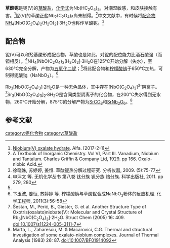 {{chembox
| Verifiedfields = 
| Watchedfields = 
| verifiedrevid = 
| Name = 草酸铌
| NameEn = Niobium(V) oxalate
| ImageFile = Nb(HC2O4)5.png
| ImageSize = 
| ImageName = 
| IUPACName = 
| OtherNames = 草酸铌(V)<BR>草酸氢铌<BR>酸式草酸铌
|Section1={{Chembox Identifiers
| CASNo = 149598-62-9
| CASNo_Ref = {{cascite|correct|CAS}}
| CASNo2 = 21348-59-4
| CASNo2_Comment = <!-- 不指定草酸:铌的比例 -->
| CASNo2_Ref = {{cascite|correct|CAS}}
|  UNII_Ref  =  
|  UNII  =  
|  EINECS  =  
|  PubChem  =  
|  InChI  =  
|  SMILES  =  
}}
|Section3={{Chembox Properties
| Formula = Nb(HC<sub>2</sub>O<sub>4</sub>)<sub>5</sub> 
| MolarMass = 538.056
| Appearance = 无色单斜晶体<ref>John A Dean. Lange's Handbook of Chemistry, 11th ed. McGraw-Hill Book Company, 1973. pp 4-87</ref>
| Solubility = 水解
| SolubleOther = 可溶（草酸）
| MeltingPt = 
| MeltingPt_notes = 
| Density = 
  }}
}}

'''草酸铌'''是铌(V)的[[草酸盐|草酸盐]]，[[化学式|化学式]]为Nb(HC<sub>2</sub>O<sub>4</sub>)<sub>5</sub>，对潮湿敏感，和皮肤接触有害。<ref>[https://www.alfa.com/zh-cn/catalog/044819/ Niobium(V) oxalate hydrate]. Alfa. [2017-2-1]</ref>铌(V)的草酸正盐Nb<sub>2</sub>(C<sub>2</sub>O<sub>4</sub>)<sub>5</sub>尚未制得。<ref name>A Textbook of Inorganic Chemistry. Vol VI, Part III. Vanadium, Niobium and Tantalum. Charles Griffin & Company Ltd, 1929. pp 166. Oxalo-niobic Acid.</ref>中文文献中，有时候将[[配合物|配合物]]NH<sub>4</sub>[NbO(C<sub>2</sub>O<sub>4</sub>)<sub>2</sub>(H<sub>2</sub>O)<sub>2</sub>]·3H<sub>2</sub>O也称作草酸铌。<ref name=Xu>徐晓姝, 苏婷婷, 姜恒. 草酸铌热分解过程研究. 分析仪器, 2009. (5):75-77</ref>
==配合物==
铌(V)可以和羟基酸形成配合物，草酸也是如此，对铌的配位能力比酒石酸强（而钽相反）。<ref name=Shen>申泮文 等. 无机化学丛书 第八卷 钛分族 钒分族 铬分族. 科学出版社, 2011. pp 279, 280</ref>NH<sub>4</sub>[NbO(C<sub>2</sub>O<sub>4</sub>)<sub>2</sub>(H<sub>2</sub>O)<sub>2</sub>]·3H<sub>2</sub>O在125℃开始分解（失水），至630℃完全分解，产物为[[五氧化二铌|五氧化二铌]]；<ref name=Xu />将此配合物和[[柠檬酸钠|柠檬酸钠]]于650℃加热，可制得[[偏铌酸钠|铌酸钠]]（NaNbO<sub>3</sub>）。<ref>卞玉波, 姜恒, 苏婷婷 等. 柠檬酸钠与草酸铌合成NaNbO<sub>3</sub>粉体的反应机理. 化学工程师, 2011(3):56-58</ref>

Rb<sub>3</sub>[NbO(C<sub>2</sub>O<sub>4</sub>)<sub>3</sub>]·2H<sub>2</sub>O是一种无色晶体，其中存在[NbO(C<sub>2</sub>O<sub>4</sub>)<sub>3</sub>]<sup>3-</sup>阴离子。<ref>Šestan, M., Perić, B., Giester, G. et al. Another Structure Type of Oxotris(oxalato)niobate(V): Molecular and Crystal Structure of Rb<sub>3</sub>[NbO(C<sub>2</sub>O<sub>4</sub>)<sub>3</sub>]⋅2H<sub>2</sub>O. Struct Chem (2005) 16: 409. doi:10.1007/s11224-005-3111-7</ref>Sr<sub>3</sub>[NbO(C<sub>2</sub>O<sub>4</sub>)<sub>3</sub>]<sub>2</sub>·8H<sub>2</sub>O是含同类型阴离子的化合物，在200℃失水得到无水物，260℃开始分解，875℃的分解产物为[[碳酸锶|SrCO<sub>3</sub>]]和[[铌酸锶|SrNb<sub>2</sub>O<sub>6</sub>]]。<ref>Marta, L., Zaharescu, M. & Macarovici, C.G. Thermal and structural investigation of some oxalato-niobium complexes. Journal of Thermal Analysis (1983) 26: 87. doi:10.1007/BF01914092</ref>

==参考文献==
{{reflist}}
{{铌化合物}}
{{草酸盐}}
[[category:铌化合物|category:铌化合物]]
[[category:草酸盐|category:草酸盐]]